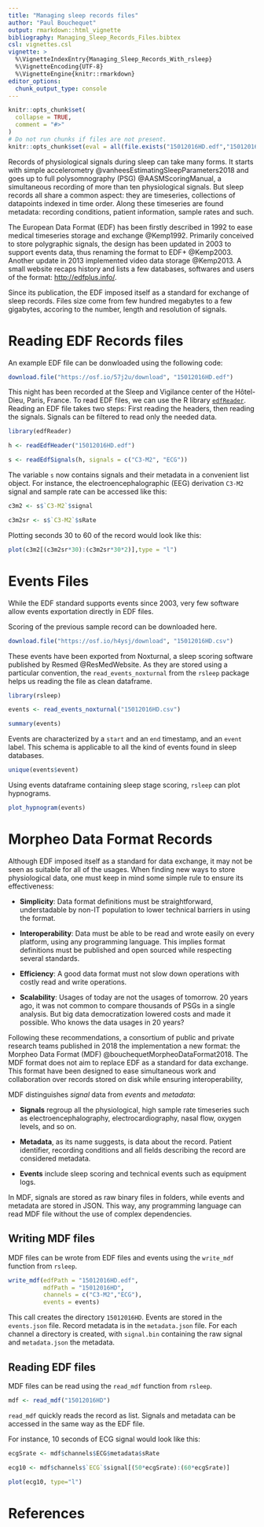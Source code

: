 ```yaml
---
title: "Managing sleep records files"
author: "Paul Bouchequet"
output: rmarkdown::html_vignette
bibliography: Managing_Sleep_Records_Files.bibtex
csl: vignettes.csl
vignette: >
  %\VignetteIndexEntry{Managing_Sleep_Records_With_rsleep}
  %\VignetteEncoding{UTF-8}
  %\VignetteEngine{knitr::rmarkdown}
editor_options: 
  chunk_output_type: console
---
```


```r
knitr::opts_chunk$set(
  collapse = TRUE,
  comment = "#>"
)
# Do not run chunks if files are not present.
knitr::opts_chunk$set(eval = all(file.exists("15012016HD.edf","15012016HD.csv")))
```

Records of physiological signals during sleep can take many forms. It starts with simple accelerometry @vanheesEstimatingSleepParameters2018 and goes up to full polysomnography (PSG) @AASMScoringManual, a simultaneous recording of more than ten physiological signals. But sleep records all share a common aspect: they are timeseries, collections of datapoints indexed in time order. Along these timeseries are found metadata: recording conditions, patient information, sample rates and such.

The European Data Format (EDF) has been firstly described in 1992 to ease medical timeseries storage and exchange @Kemp1992. Primarily conceived to store polygraphic signals, the design has been updated in 2003 to support events data, thus renaming the format to EDF+ @Kemp2003. Another update in 2013 implemented video data storage @Kemp2013. A small website recaps history and lists a few databases, softwares and users of the format: [http://edfplus.info/](http://edfplus.info/).

Since its publication, the EDF imposed itself as a standard for exchange of sleep records. Files size come from few hundred megabytes to a few gigabytes, accoring to the number, length and resolution of signals.

# Reading EDF Records files

An example EDF file can be donwloaded using the following code:

```r
download.file("https://osf.io/57j2u/download", "15012016HD.edf")
```

This night has been recorded at the Sleep and Vigilance center of the Hôtel-Dieu, Paris, France. To read EDF files, we can use the R library [`edfReader`](https://cran.r-project.org/web/packages/edfReader/index.html). Reading an EDF file takes two steps: First reading the headers, then reading the signals. Signals can be filtered to read only the needed data.

```r
library(edfReader)

h <- readEdfHeader("15012016HD.edf")

s <- readEdfSignals(h, signals = c("C3-M2", "ECG"))
```

The variable `s` now contains signals and their metadata in a convenient list object. For instance, the electroencephalographic (EEG) derivation `C3-M2` signal and sample rate can be accessed like this:

```r
c3m2 <- s$`C3-M2`$signal

c3m2sr <- s$`C3-M2`$sRate
```

Plotting seconds 30 to 60 of the record would look like this:

```r
plot(c3m2[(c3m2sr*30):(c3m2sr*30*2)],type = "l")
```

# Events Files

While the EDF standard supports events since 2003, very few software allow events exportation directly in EDF files.

Scoring of the previous sample record can be downloaded here.

```r
download.file("https://osf.io/h4ysj/download", "15012016HD.csv")
```

These events have been exported from Noxturnal, a sleep scoring software published by Resmed @ResMedWebsite. As they are stored using a particular convention, the `read_events_noxturnal` from the `rsleep` package helps us reading the file as clean dataframe.

```r
library(rsleep)

events <- read_events_noxturnal("15012016HD.csv")

summary(events)
```

Events are characterized by a `start`  and an `end` timestamp, and an `event` label. This schema is applicable to all the kind of events found in sleep databases.

```r
unique(events$event)
```

Using events dataframe containing sleep stage scoring, `rsleep` can plot hypnograms.

```r
plot_hypnogram(events)
```

# Morpheo Data Format Records

Although EDF imposed itself as a standard for data exchange, it may not be seen as suitable for all of the usages. When finding new ways to store physiological data, one must keep in mind some simple rule to ensure its effectiveness:

  * **Simplicity**: Data format definitions must be straightforward, understadable by non-IT population to lower technical barriers in using the format.
  
  * **Interoperability**: Data must be able to be read and wrote easily on every platform, using any programming language. This implies format definitions must be published and open sourced while respecting several standards.
  
  * **Efficiency**: A good data format must not slow down operations with costly read and write operations.
  
  * **Scalability**: Usages of today are not the usages of tomorrow. 20 years ago, it was not common to compare thousands of PSGs in a single analysis. But big data democratization lowered costs and made it possible. Who knows the data usages in 20 years?

Following these recommendations, a consortium of public and private research teams published in 2018 the implementation a new format: the Morpheo Data Format (MDF) @bouchequetMorpheoDataFormat2018. The MDF format does not aim to replace EDF as a standard for data exchange. This format have been designed to ease simultaneous work and collaboration over records stored on disk while ensuring interoperability,

MDF distinguishes *signal* data from *events* and *metadata*:

  * **Signals** regroup all the physiological, high sample rate timeseries such as electroencephalography, electrocardiography, nasal flow, oxygen levels, and so on.
  
  * **Metadata**, as its name suggests, is data about the record. Patient identifier, recording conditions and all fields describing the record are considered metadata.
  
  * **Events** include sleep scoring and technical events such as equipment logs.

In MDF, signals are stored as raw binary files in folders, while events and metadata are stored in JSON. This way, any programming language can read MDF file without the use of complex dependencies.

## Writing MDF files

MDF files can be wrote from EDF files and events using the `write_mdf` function from `rsleep`. 

```r
write_mdf(edfPath = "15012016HD.edf",
          mdfPath = "15012016HD",
          channels = c("C3-M2","ECG"),
          events = events)
```

This call creates the directory `15012016HD`. Events are stored in the `events.json` file. Record metadata is in the `metadata.json` file. For each channel a directory is created, with `signal.bin` containing the raw signal and `metadata.json` the metadata.

## Reading EDF files

MDF files can be read using the `read_mdf` function from `rsleep`.

```r
mdf <- read_mdf("15012016HD")
```

`read_mdf` quickly reads the record as list. Signals and metadata can be accessed in the same way as the EDF file. 

For instance, 10 seconds of ECG signal would look like this:

```r
ecgSrate <- mdf$channels$ECG$metadata$sRate

ecg10 <- mdf$channels$`ECG`$signal[(50*ecgSrate):(60*ecgSrate)]

plot(ecg10, type="l")
```

# References
